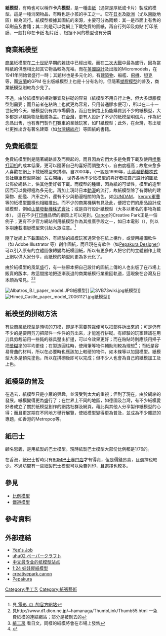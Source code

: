 '''紙模型'''，有時也可以稱作'''卡片模型'''，是一種由[[紙|紙]]（通常是厚紙或卡片）製成的模型。這是一種消閑物品，有時也是小孩的手工之一。它在[[日本|日本]]及[[歐洲|歐洲]]（尤以[[東歐|東歐]]地區）較為流行。紙模型根據其圖紙的來源，主要可分為兩類：其一是市面上有售的印刷品及書籍；其二則是可以從網上下載免費的圖紙，再自行列印及剪貼
打印纸膜、一般打印在卡纸 相片纸 、根据不同的模型也有分类

== 商業紙模型 ==
[[商業|商業]]紙模型在[[二十世紀|二十世紀]]早期的雜誌中已經出現，而在[[二次大戰|二次大戰]]中最為盛行，因為當時紙的供應相比起其它物品較為充裕。而在[[英國|英國]][[設計|設計]]及出版的Micromodels，在1941年開始曾盛行一時；其題材也是多元化的，有[[建築物|建築物]]、船艦、[[飛機|飛機]]、[[坦克|坦克]]等，而[[波蘭|波蘭]]的GPM 在出版紙模型上也是十分有名的。但隨著[[塑膠模型|塑膠模型]]的普及，商業紙模型則較為少見了。 

不過，由於紙模型的相對廉宜及拼砌的容易（紙模型不用自行上色，但大多塑膠模型則需要；而且前者在粘貼上也就更為容易，只用普通膠水便可），所以在二十一世紀的今天，紙模型仍有其市場價值，而且在網路上仍能購買到不少的紙模型，大多都是以建築物及戰艦為主。在[[台灣|台灣]]，更有人設計了不少的紙模型明信片，作為紀念品出售，也有專門製作[[F1|F1]]賽車的業餘玩家，如F1紙模型；此外，在台灣，有出版社更推出含有著名建築（如[[台灣總統府|台灣總統府]]）等圖紙的書籍。

== 免費紙模型 ==
免費紙模型則是隨著網路普及而興起的，而且因為它們大多是免費下載及使用[[噴墨印表機|喷墨打印机]]的成本低廉，更可以隨著自己的喜好而調整大小，自由度極高；故愈來愈多人喜歡在網上下載紙模型來拼砌。自2000年，（一說是1999年，[[山葉發動機株式會社|山葉發動機株式會社]]機車模型開始）左右開始， 世界各地不少紙模型的喜好者把自己設計的圖紙公佈於網路上，供其他愛好者下載。而模型的種類，因為紙的可塑性，模型的造型因而可以變得極為多元化，再加上現時日本[[動漫|動漫]]的流行，故紙模型除了有傳統的建築物、船艦、汽車之外，還有不少與動漫相關的角色，如[[GUNDAM|GUNDAM]]， [[keroro軍曹|keroro軍曹]]等的紙模型圖樣也相繼推出。而不少的商業機構有見及此，便把它們的產品設計成紙模型，例如[[山葉發動機株式會社|山葉發動機株式會社]]；或是自行設計紙模型（大多以著名的事物為藍本）， 這在不少[[打印機|打印機]]品牌的網頁上可以見到，[[佳能|Canon]]的Creative Park正是一個例子；更有不少官方網站利用紙模型作為其推廣手段之一，如日本電影{{Link-ja|没有出路的海|出口のない海}}（{{lang|ja|出口のない海}}），則以多期連載潛艇模型來引起大眾注意。<ref>見[http://deguchi-movie.jp {{Wayback|url=http://deguchi-movie.jp/ |date=20210211211041 }} 電影《{{lang|ja|出口のない海}}》的官方網站]</ref> 

隨了從網上下載圖紙外，有經驗的紙模玩家通常會在紙上構作，或使用繪圖軟件（如 Adobe Illustrator 等）創作圖紙，而且現在有軟件（如[[Pepakura_Designer|Pepakura Designer]]）可以引入原有的立體圖像轉變為紙模圖紙，所以有更多的人把它們的立體創作上載上網以供大家分享，而紙模的類型則更為多元化了。 

由於紙模型的風氣盛行，有一些原本把自己設計的圖紙上傳的人也出版了在市場上販賣的版本，故這間接地把逐漸衰退的商業紙模行業重回軌道，這現象在台灣及日本頗為常見。<ref>見http://www.d1.dion.ne.jp/~hamanaga/ThumbLink/Thumb55.html {{Wayback|url=http://www.d1.dion.ne.jp/~hamanaga/ThumbLink/Thumb55.html |date=20070112185751 }} 一免費紙模的連結網站；{{lang|ja|インパクの世界遺産}}部分是被刪去的 </ref><ref>[http://www.zuko.to/kobo/works-f/c4-f/c4-set.html 紙工房] {{Wayback|url=http://www.zuko.to/kobo/works-f/c4-f/c4-set.html |date=20200130035057 }} 看日文，同樣的紙模將會在市場上發售</ref>

[[File:Albatros_B.I_paper_model.JPG|thumb]]紙模型]]
[[File:SVB73wiki.jpg|thumb]]紙模型]]
[[File:Himeji_Castle_paper_model_20061121.jpg|thumb]]紙模型]]

== 紙模型的拼砌方法 ==

有些商業紙模型是預切的刀模，即是不需要剪裁便可以把部件拆出來的；可是仍有不少的是要用剪刀把部件一件件的剪出來，才能進行拼砌。有經驗的玩家建議在用刀具剪裁前用一些鈍的器具壓出折邊，可以令效果更好；而在粘貼時則應該用掃子把[[漿糊|漿糊]]塗的平均更佳；在製造圓柱時，使用筆等物件輔助則較為理想<ref>{{Cite web |url=http://3dpapermodel.com.tw/how/skill.html |title=Skill 組合技巧 |access-date=2007-01-13 |archive-date=2021-04-20 |archive-url=https://web.archive.org/web/20210420053534/http://3dpapermodel.com.tw/how/skill.html |dead-url=no }}</ref>；而紙是容易彎曲的材料，所以在必要時也應該加上較硬的物件，如木條等以加固模型。紙模型大多是預先塗色，所以在拼砌後即可以完成；但不少人也會為自己的紙模加工及上色。 

== 紙模型的普及 ==

在過去，紙模型只是小眾的興趣，並沒受到太大的重視；但到了現在，由於網絡的發展，紙模變得更為盛行了；在世界上不同的地區，如德國及台灣，有不少紙模愛好者成立了關於紙模型創作的網路社群及網頁，藉此與其他人分享製作紙模型的心得；而且更定期在不同地方舉行展覽，使紙模型變得更為普及，並成為不少雜誌的專題，如香港的Metropop等。

== 紙巴士 ==
顧名思義，是用紙製的巴士模型。現時紙製巴士模型大部份比例都是1/76的。

在香港，紙巴士暫時只有[[80M巴士專門店|80M巴士專門店]]才有得賣，但是價錢昂貴，且選擇也較少。不過坊間有一些紙製巴士模型可以免費列印，且選擇也較多。

== 參見 ==
* [[比例模型|比例模型]]
* [[鐵道模型|鐵道模型]]

== 參考資料 ==
{{reflist}}

== 外部連結 ==
* [http://www.yeesjob.com/ Yee's Job] {{Wayback|url=http://www.yeesjob.com/ |date=20210226141530 }}
* [http://uhu02.way-nifty.com/die_eule_der_minerva/  uhu02 ペーパークラフト] {{Wayback|url=http://uhu02.way-nifty.com/die_eule_der_minerva/ |date=20210301164227 }}
*[http://www.cardmodel.cn 中文最专业的纸模型站点] {{Wayback|url=http://www.cardmodel.cn/ |date=20121119011730 }}  
* [https://web.archive.org/web/20150519025317/http://www.ifunwoo.com/p/feature.html 1:24 娃娃屋紙模型]
* [https://creativepark.canon/ creativepark.canon ]
* [https://tamasoft.co.jp/pepakura-en/  Pepakura] {{Wayback|url=https://tamasoft.co.jp/pepakura-en/ |date=20210430212407 }}
{{commonscat|Paper models}}
{{DEFAULTSORT:紙模型}}
[[Category:手工艺|Category:手工艺]]
[[Category:紙張藝術|Category:紙張藝術]]